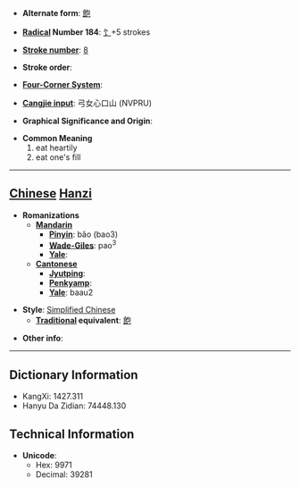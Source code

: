 * '''Alternate form''': [[飽]]

* '''[[Wiktionary:Chinese radical index| Radical]] Number 184''': [[Wiktionary:Chinese radical index 饣|饣]]+5 strokes

* '''[[Wiktionary:Chinese total strokes index|Stroke number]]''': [[Wiktionary:Chinese total strokes index 8|8]]

* '''Stroke order''': 

* '''[[Wiktionary:Chinese four corner index|Four-Corner System]]''': 

* '''[[Wiktionary:Chinese Cangjie index|Cangjie input]]''': 弓女心口山 (NVPRU)

* '''Graphical Significance and Origin''': 

* '''Common Meaning'''
*#eat heartily
*# eat one's fill


----

== [[Chinese]] [[Hanzi]] ==

* '''Romanizations'''
** '''[[Mandarin]]'''
*** '''[[Pinyin]]''': bǎo (bao3)
*** '''[[Wade-Giles]]''': pao<sup>3</sup>
*** '''[[Yale]]''': 
** '''[[Cantonese]]'''
*** '''[[Jyutping]]''':
*** '''[[Penkyamp]]''': 
*** '''[[Yale]]''': baau2

* '''Style''': [[Simplified Chinese]] 
** '''[[Traditional Chinese|Traditional]] equivalent''': [[飽]]

* '''Other info''': 

----

== Dictionary Information ==

* KangXi: 1427.311
* Hanyu Da Zidian: 74448.130

== Technical Information ==

* '''Unicode''':
** Hex: 9971
** Decimal: 39281